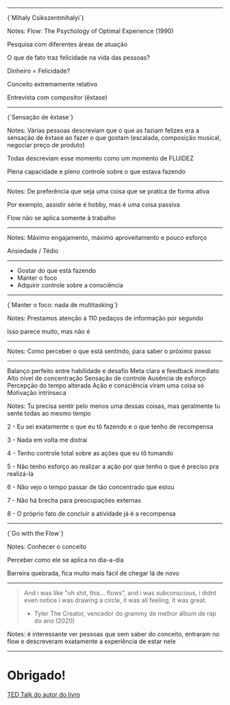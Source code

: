 


<Title fontSize='92px' center={false} verticalCenter>
  {`Flow: a
  psicologia da
  experiência
  ótima`}
</Title>

---

<FullscreenMedia src={book} type='image'>
  {`Mihaly
  Csikszentmihalyi`}
</FullscreenMedia>

Notes: Flow: The Psychology of Optimal Experience (1990)

Pesquisa com diferentes áreas de atuação

O que de fato traz felicidade na vida das pessoas?

Dinheiro = Felicidade?

Conceito extremamente relativo

Entrevista com compositor (êxtase)

---

<FullscreenMedia inverted src={yesomg} type='video'>
  {`Sensação de
  êxtase`}
</FullscreenMedia>

Notes: Várias pessoas descreviam que o que as faziam felizes era a sensação de êxtase ao fazer o que gostam (escalada, composição musical, negociar preço de produto)

Todas descreviam esse momento como um momento de FLUIDEZ

Plena capacidade e pleno controle sobre o que estava fazendo

---

<Title>Escolha um hobby</Title>

<Hobbies />

Notes: De preferência que seja uma coisa que se pratica de forma ativa

Por exemplo, assistir série é hobby, mas é uma coisa passiva

Flow não se aplica somente à trabalho

---

<Title>Flow</Title>

<Flow />

Notes: Máximo engajamento, máximo aproveitamento e pouco esforço

Ansiedade / Tédio

---

<Title>Beleza, mas como eu chego lá?</Title>

- Gostar do que está fazendo
- Manter o foco
- Adquirir controle sobre a consciência

---

<FullscreenMedia src={multitasking} type='video'>
  {`Manter o foco:
  nada de
  multitasking`}
</FullscreenMedia>

Notes: Prestamos atenção à 110 pedaços de informação por segundo

Isso parece muito, mas não é

---

<Title>Controle da Consciência</Title>

<ConsciousnessControl />

Notes: Como perceber o que está sentindo, para saber o próximo passo

---

<Title>Os 8 elementos do flow</Title>

<OrderedList fontSize={36}>
  <ListItem>Balanço perfeito entre habilidade e desafio</ListItem>
  <ListItem>Meta clara e feedback imediato</ListItem>
  <ListItem>Alto nível de concentração</ListItem>
  <ListItem>Sensação de controle</ListItem>
  <ListItem>Ausência de esforço</ListItem>
  <ListItem>Percepção do tempo alterada</ListItem>
  <ListItem>Ação e consciência viram uma coisa só</ListItem>
  <ListItem>Motivação intrínseca</ListItem>
</OrderedList>

Notes: Tu precisa sentir pelo menos uma dessas coisas, mas geralmente tu sente todas ao mesmo tempo

2 - Eu sei exatamente o que eu tô fazendo e o que tenho de recompensa

3 - Nada em volta me distrai

4 - Tenho controle total sobre as ações que eu tô tomando

5 - Não tenho esforço ao realizar a ação por que tenho o que é preciso pra realizá-la

6 - Não vejo o tempo passar de tão concentrado que estou

7 - Não há brecha para preocupações externas

8 - O próprio fato de concluir a atividade já é a recompensa

---

<FullscreenMedia inverted src={brainfood} type='video'>
  {`Go with
  the Flow`}
</FullscreenMedia>

Notes: Conhecer o conceito

Perceber como ele se aplica no dia-a-dia

Barreira quebrada, fica muito mais fácil de chegar lá de novo

---

> And i was like "oh shit, this... flows", and i was subconscious, i didnt even notice i was drawing a circle, it was all feeling, it was great.
>
> - Tyler The Creator, vencedor do grammy de melhor álbum de rap do ano (2020)

Notes: é interessante ver pessoas que sem saber do conceito, entraram no flow e descreveram exatamente a experiência de estar nele

---

# Obrigado!

[TED Talk do autor do livro](https://www.youtube.com/watch?v=fXIeFJCqsPs)
